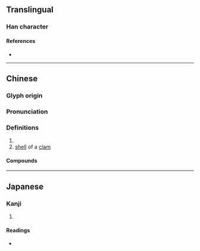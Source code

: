 {{character info/new}}
==Translingual==

===Han character===
{{Han char|rn=96|rad=玉|as=06|sn=10|four=12113|canj=MGLMO|ids=⿰𤣩兆}}

====References====
* {{Han ref|kx=0731.120|dkj=20968|dj=1142.230|hdz=21112.030|uh=73E7|ud=29671|bh=D2B0|bd=53936}}

----

==Chinese==
{{zh-forms|alt=䖴,𧎼}}

===Glyph origin===
{{Han etym}}

===Pronunciation===
{{zh-pron
|m=yáo
|c=jiu4
|mc=y
|oc=y
|cat=n
}}

===Definitions===
{{zh-hanzi}}

# {{zh-synonym|江珧}}
# [[shell]] of a [[clam]]

====Compounds====
{{zh-der|江珧柱|江珧}}

----

==Japanese==

===Kanji===
{{ja-kanji|grade=|rs=玉06}}

# {{defn|lang=ja|sort=玉06}}

====Readings====
* {{ja-readings|on=[[よう]] (yō)|kun=[[たいらぎ]] (tairagi)}}